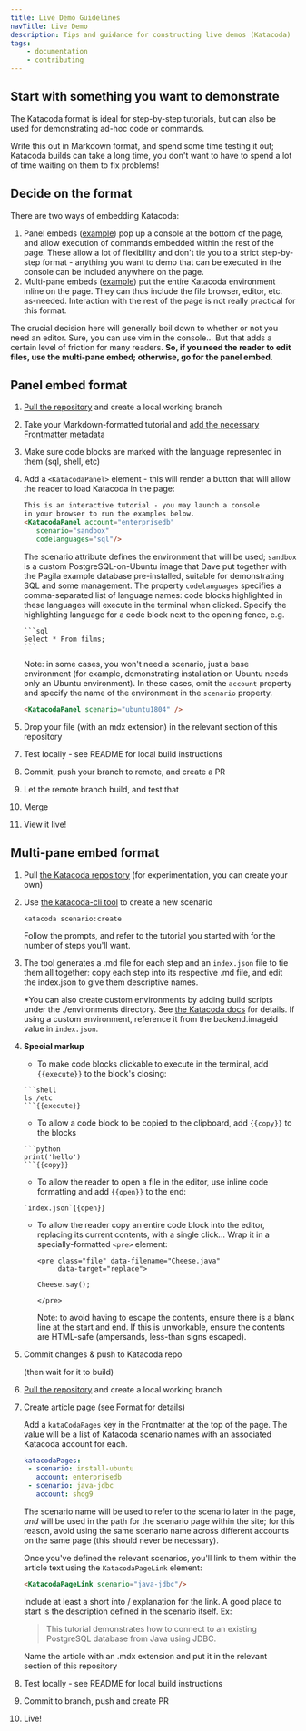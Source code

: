 ```yaml
---
title: Live Demo Guidelines
navTitle: Live Demo
description: Tips and guidance for constructing live demos (Katacoda)
tags:
    - documentation
    - contributing
---
```


<!-- Demo only: add top level section for "building/sql" to illustrate that too -->

## Start with something you want to demonstrate

The Katacoda format is ideal for step-by-step tutorials, but can also be used for demonstrating ad-hoc code or commands.

Write this out in Markdown format, and spend some time testing it out; Katacoda builds can take a long time, you don't want to have to spend a lot of time waiting on them to fix problems!

## Decide on the format

There are two ways of embedding Katacoda: 

1. Panel embeds ([example](/getting-started/installing_postgres/docker)) pop up a console at the bottom of the page, and allow execution of commands embedded within the rest of the page. 
   These allow a lot of flexibility and don't tie you to a strict step-by-step format - anything you want to demo that can be executed in the console can be included anywhere on the page.
2. Multi-pane embeds ([example](/getting-started/connecting_to_postgres/java/02_JDBC)) put the entire Katacoda environment inline on the page. They can thus include the file browser, editor, etc. as-needed.
   Interaction with the rest of the page is not really practical for this format.

The crucial decision here will generally boil down to whether or not you need an editor. Sure, you can use vim in the console... But that adds a certain level of friction for many readers. **So, if you need the reader to edit files, use the multi-pane embed; otherwise, go for the panel embed.**

## Panel embed format

1. [Pull the repository](https://github.com/rocketinsights/edb_docs_advocacy) and create a local working branch

2. Take your Markdown-formatted tutorial and [add the necessary Frontmatter metadata](../style)

3. Make sure code blocks are marked with the language represented in them (sql, shell, etc)

4. Add a `<KatacodaPanel>` element - this will render a button that will allow the reader to load Katacoda in the page:

   ```markdown
   This is an interactive tutorial - you may launch a console
   in your browser to run the examples below.
   <KatacodaPanel account="enterprisedb" 
      scenario="sandbox" 
      codelanguages="sql"/>
   ```

   The scenario attribute defines the environment that will be used; `sandbox` is a custom PostgreSQL-on-Ubuntu image that Dave put together with the Pagila example database pre-installed, suitable for demonstrating SQL and some management. The property `codelanguages` specifies a comma-separated list of language names: code blocks highlighted in these languages will execute in the terminal when clicked. Specify the highlighting language for a code block next to the opening fence, e.g.

   ~~~
   ```sql
   Select * From films;
   ```
   ~~~

   Note: in some cases, you won't need a scenario, just a base environment (for example, demonstrating installation on Ubuntu needs only an Ubuntu environment). In these cases, omit the `account` property and specify the name of the environment in the `scenario` property.

   ```markdown
   <KatacodaPanel scenario="ubuntu1804" />
   ```
   
6. Drop your file (with an mdx extension) in the relevant section of this repository
<!-- Demo only: add top level section for "building/sql" to illustrate that too -->

7. Test locally - see README for local build instructions

8. Commit, push your branch to remote, and create a PR

9. Let the remote branch build, and test that

10. Merge

11. View it live!

## Multi-pane embed format

1. Pull [the Katacoda repository](https://github.com/EnterpriseDB/katacoda-scenarios) (for experimentation, you can create your own)

2. Use [the katacoda-cli tool](https://www.katacoda.com/cli) to create a new scenario 

   ```
   katacoda scenario:create
   ```

   Follow the prompts, and refer to the tutorial you started with for the number of steps you'll want.

3. The tool generates a .md file for each step and an `index.json` file to tie them all together: copy each step into its respective .md file, and edit the index.json to give them descriptive names.

   *You can also create custom environments by adding build scripts under the ./environments directory. See [the Katacoda docs](https://www.katacoda.community/custom-environment.html) for details. If using a custom environment, reference it from the backend.imageid value in `index.json`.

4. **Special markup**

   - To make code blocks clickable to execute in the terminal, add `{{execute}}` to the block's closing:

    ~~~
    ```shell
    ls /etc
    ```{{execute}}
    ~~~

   - To allow a code block to be copied to the clipboard, add `{{copy}}` to the blocks

    ~~~
    ```python
    print('hello')
    ```{{copy}}
    ~~~

   - To allow the reader to open a file in the editor, use inline code formatting and add `{{open}}` to the end:

    ~~~
    `index.json`{{open}}
    ~~~

   - To allow the reader copy an entire code block into the editor, replacing its current contents, with a single click... Wrap it in a specially-formatted `<pre>` element:

     ```
     <pre class="file" data-filename="Cheese.java" 
          data-target="replace">

     Cheese.say();

     </pre>
     ```
     Note: to avoid having to escape the contents, ensure there is a blank line at the start and end. If this is unworkable, ensure the contents are HTML-safe (ampersands, less-than signs escaped).

5. Commit changes & push to Katacoda repo

   (then wait for it to build)

6. [Pull the repository](https://github.com/rocketinsights/edb_docs_advocacy) and create a local working branch

7. Create article page (see [Format](../style) for details)

   Add a `kataCodaPages` key in the Frontmatter at the top of the page. The value will be a list of Katacoda scenario names with an associated Katacoda account for each.

   ```yaml
   katacodaPages:
    - scenario: install-ubuntu
      account: enterprisedb
    - scenario: java-jdbc
      account: shog9
   ```

   The scenario name will be used to refer to the scenario later in the page, *and* will be used in the path for the scenario page within the site; for this reason, avoid using the same scenario name across different accounts on the same page (this should never be necessary). 

   Once you've defined the relevant scenarios, you'll link to them within the article text using the `KatacodaPageLink` element:

   ```markdown
   <KatacodaPageLink scenario="java-jdbc"/>
   ```

   Include at least a short into / explanation for the link. A good place to start is the description defined in the scenario itself. Ex:

   > This tutorial demonstrates how to connect to an existing PostgreSQL database from Java using JDBC.

   Name the article with an .mdx extension and put it in the relevant section of this repository

8. Test locally - see README for local build instructions

9. Commit to branch, push and create PR

10. Live!
